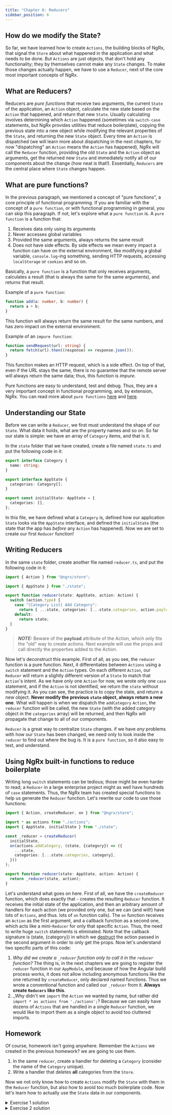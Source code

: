 ```yaml
---
title: "Chapter 6: Reducers"
sidebar_position: 6
---
```



## How do we modify the State?

So far, we have learned how to create `Actions`, the building blocks of NgRx, that signal the `Store` about what happened in the application and what needs to be done. But `Actions` are just objects, that don't hold any functionality; they by themselves cannot make any `State` changes. To make those changes actually happen, we have to use a `Reducer`, next of the core most important concepts of NgRx.

## What are Reducers?

Reducers are _pure functions_ that receive two arguments, the current `State` of the application, an `Action` object, calculate the new state based on the `Action` that happened, and return that new `State`. Usually calculating involves determining which `Action` happened (sometimes via `switch-case` statements, but NgRx provides utilities that reduce boilerplate), copying the previous state into a new object while modifying the relevant properties of the `State`, and returning the new `State` object. Every time an `Action` is dispatched (we will learn more about dispatching in the next chapters, for now "dispatching" an `Action` means the `Action` has happened), NgRx will call the `Reducer` function, providing the old `State` and the `Action` object as arguments, get the returned new `State` and immediately notify all of our components about the change (how neat is that!). Essentially, `Reducers` are the central place where `State` changes happen.

## What are pure functions?

In the previous paragraph, we mentioned a concept of "pure functions", a core principle of functional programming. If you are familiar with the concept of a `pure function`, or with functional programming in general, you can skip this paragraph. If not, let's explore what a `pure function` is. A `pure function` is a function that:

1. Receives data only using its arguments
2. Never accesses global variables
3. Provided the same arguments, always returns the same result
4. Does not have side effects. By side effects we mean every impact a function can have on the external environment, like modifying a global variable, `console.log`-ing something, sending HTTP requests, accessing `localStorage` or `cookies` and so on.

Basically, a `pure function` is a function that only receives arguments, calculates a result (that is always the same for the same arguments), and returns that result.

Example of a `pure function`:

```ts
function add(a: number, b: number) {
  return a + b;
}
```

This function will always return the same result for the same numbers, and has zero impact on the external environment.

Example of an `impure function`:

```ts
function sendRequest(url: string) {
  return fetch(url).then((response) => response.json());
}
```

This function makes an HTTP request, which is a side effect. On top of that, even if the URL stays the same, there is no guarantee that the remote server will always return the same data; thus, this function is _impure_.

Pure functions are easy to understand, test and debug. Thus, they are a very important concept in functional programming, and, by extension, NgRx. You can read more about `pure functions` [here](https://medium.com/javascript-scene/master-the-javascript-interview-what-is-a-pure-function-d1c076bec976) and [here](https://medium.com/@jamesjefferyuk/javascript-what-are-pure-functions-4d4d5392d49c).

## Understanding our State

Before we can write a `Reducer`, we first must understand the shape of our `State`. What data it holds, what are the property names and so on. So far our state is simple: we have an array of `Category` items, and that is it.

In the `state` folder that we have created, create a file named `state.ts` and put the following code in it:

```ts
export interface Category {
  name: string;
}

export interface AppState {
  categories: Category[];
}

export const initialState: AppState = {
  categories: [],
};
```

In this file, we have defined what a `Category` is, defined how our application `State` looks via the `AppState` interface, and defined the `initialState` (the state that the app has _before_ any `Action` has happened). Now we are set to create our first `Reducer` function!

## Writing Reducers

In the same `state` folder, create another file named `reducer.ts`, and put the following code in it:

```ts
import { Action } from "@ngrx/store";

import { AppState } from "./state";

export function reducer(state: AppState, action: Action) {
  switch (action.type) {
    case "[Category List] Add Category":
      return { ...state, categories: [...state.categories, action.payload] };
    default:
      return state;
  }
}
```

> **_NOTE:_** Beware of the **payload** attribute of the Action, which only fits the "old" way to create actions. Next example will use the props and call directly the properties added to the Action.

Now let's deconstruct this example. First of all, as you see, the `reducer` function is a pure function. Next, it differentiates between `Actions` using a `switch` statement and the `Action` types. On each different `Action`, our `Reducer` will return a slightly different version of a `State` to match that `Action`'s intent. As we have only one `Action` for now, we wrote only one `case` statement, and if the `Action` is not identified, we return the `state` without modifying it. As you can see, the practice is to copy the state, and return a new object. **Never modify the previous `state` object, always return a new one**.
What will happen is when we dispatch the `addCategory` `Action`, the `reducer` function will be called, the new `State` (with the added category object in the `categories` array) will be returned, and then NgRx will propagate that change to all of our components.

`Reducer` is a great way to centralize `State` changes. if we have _any_ problems with how our `State` has been changed, we need only to look inside the `reducer` to find out where the bug is. It is a `pure function`, so it also easy to test, and understand.

## Using NgRx built-in functions to reduce boilerplate

Writing long `switch` statements can be tedious; those might be even harder to read; a `Reducer` in a large enterprise project might as well have hundreds of `case` statements. Thus, the NgRx team has created special functions to help us generate the `Reducer` function. Let's rewrite our code to use those functions:

```ts
import { Action, createReducer, on } from "@ngrx/store";

import * as actions from "./actions";
import { AppState, initialState } from "./state";

const _reducer = createReducer(
  initialState,
  on(actions.addCategory, (state, {category}) => ({
    ...state,
    categories: [...state.categories, category],
  }))
);

export function reducer(state: AppState, action: Action) {
  return _reducer(state, action);
}
```

Let's understand what goes on here. First of all, we have the `createReducer` function, which does exactly that - creates the resulting `Reducer` function. It receives the initial state of the application, and then an arbitrary amount of handlers for each action (we provided only one, but we can (and will!) have lots of `Actions`, and thus. lots of `on` function calls). The `on` function receives an `Action` as the first argument, and a callback function as a second one, which acts like a mini-`Reducer` for only that specific `Action`. Thus, the need to write huge `switch` statements is eliminated. Note that the callback signature is (state, {category}) in which we [destruct](https://developer.mozilla.org/en-US/docs/Web/JavaScript/Reference/Operators/Destructuring_assignment#object_destructuring) the action passed in the second argument in order to only get the props. Now let's understand two specific parts of this code:

1. _Why did we create a `_reducer` function only to call it in the `reducer` function?_ The thing is, in the next chapters we are going to register the `reducer` function in our `AppModule`, and because of how the Angular build process works, it does not allow including anonymous functions like the one returned by `createReducer`, only declared named functions. Thus we wrote a conventional function and called our `_reducer` from it. **Always create `Reducers` like this**.
2. _Why didn't we `import` the `Action` we wanted by name, but rather did `import * as actions from './actions';`? Because we can easily have dozens of `Actions` that are handled in a single `Reducer` function, we would like to import them as a single object to avoid too cluttered imports.

## Homework

Of course, homework isn't going anywhere. Remember the `Actions` we created in the previous homework? we are going to use them.

1. In the same `reducer`, create a handler for deleting a `Category` (consider the name of the `Category` unique).
2. Write a handler that deletes **all** categories from the `Store`.

Now we not only know how to create `Actions` modify the `State` with them in the `Reducer` function, but also how to avoid too much boilerplate code. Now let's learn how to actually use the `State` data in our components.

<details>
  <summary>Exercise 1 solution</summary>

  <CodeBlock title="reducer.ts" className="language-ts">
    {Exercise1Reducer}
  </CodeBlock>
</details>

<details>
  <summary>Exercise 2 solution</summary>

  <CodeBlock title="reducer.ts" className="language-ts">
    {Exercise2Reducer}
  </CodeBlock>
</details>
